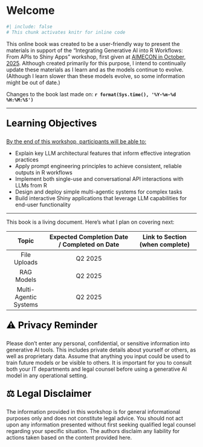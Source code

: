 # Welcome {.unnumbered}

```r
#| include: false
# This chunk activates knitr for inline code
```

This online book was created to be a user-friendly way to present the materials in support of the "Integrating Generative AI into R Workflows: From APIs to Shiny Apps" workshop, first given at [AIMECON in October, 2025](https://www.xcdsystem.com/ncme/program/4HfWHuL/index.cfm){target="_blank"}.
Although created primarily for this purpose, I intend to continually update these materials as I learn and as the models continue to evolve.
(Although I learn slower than these models evolve, so some information might be out of date.)


<!-- This endeavor reminds me of the quote "The only constant is change", usually attributed to [Heraclitus](https://en.wikipedia.org/wiki/Heraclitus){target="_blank"} ([maybe wrongly](https://euppublishingblog.com/2021/07/19/misunderstanding-of-heraclitus/){target="_blank"}). -->

Changes to the book last made on: **`r format(Sys.time(), '%Y-%m-%d %H:%M:%S')`**

---

<div style="font-size: 1.75em; font-weight: bold; margin-top: 1em; color: black;">
Learning Objectives
</div>

[By the end of this workshop, participants will be able to:]{.underline}

-	Explain key LLM architectural features that inform effective integration practices
-	Apply prompt engineering principles to achieve consistent, reliable outputs in R workflows
-	Implement both single-use and conversational API interactions with LLMs from R
-	Design and deploy simple multi-agentic systems for complex tasks
-	Build interactive Shiny applications that leverage LLM capabilities for end-user functionality

---

This book is a living document. Here's what I plan on covering next:

|       **Topic**       | **Expected Completion Date / Completed on Date** | **Link to Section** (when complete) |
|:---------------------:|:------------------------------------------------:|:-----------------------------------:|
| File Uploads          | Q2 2025                                          |                                     |
| RAG Models            | Q2 2025                                          |                                     |
| Multi-Agentic Systems | Q2 2025                                          |                                     |


<div style="font-size: 1.75em; font-weight: bold; margin-top: 1em; color: black;">
⚠️ Privacy Reminder
</div>

Please don’t enter any personal, confidential, or sensitive information into generative AI tools. This includes private details about yourself or others, as well as proprietary data. Assume that anything you input could be used to train future models or be visible to others. It is important for you to consult both your IT departments and legal counsel before using a generative AI model in any operational setting.

<div style="font-size: 1.75em; font-weight: bold; margin-top: 1em; color: black;">
⚖️ Legal Disclaimer
</div>
The information provided in this workshop is for general informational purposes only and does not constitute legal advice. You should not act upon any information presented without first seeking qualified legal counsel regarding your specific situation. The authors disclaim any liability for actions taken based on the content provided here.